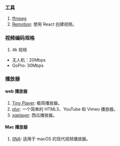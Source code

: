 ### 工具

1. [ffmpeg](./video/ffmpeg.mdx)
2. [Remotion](https://www.remotion.dev/): 使用 React 创建视频。<Badge github="https://github.com/remotion-dev/remotion" npm="remotion" />

### 视频编码规格

1. 4k 视频

- 无人机：20Mbps
- GoPro: 30Mbps

### 播放器

#### web 播放器

1. [Tiny Player](https://tiny-player.vercel.app/): 极简播放器。<Badge github="https://github.com/wangrongding/tiny-player" />
2. [plyr](https://plyr.io/): 一个简单的 HTML5、YouTube 和 Vimeo 播放器。<Badge github="https://github.com/sampotts/plyr" npm="plyr" />
3. [xgplayer](https://h5player.bytedance.com/): 西瓜播放器。<Badge github="https://github.com/bytedance/xgplayer" npm="xgplayer" />

#### Mac 播放器

1. [IINA](https://iina.io/): 适用于 macOS 的现代视频播放器。<Badge github="https://github.com/iina/iina" />

